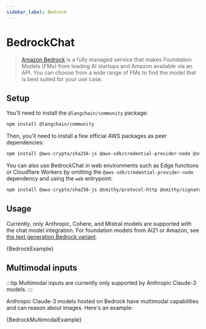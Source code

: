 ```yaml
---
sidebar_label: Bedrock
---
```


# BedrockChat

> [Amazon Bedrock](https://aws.amazon.com/bedrock/) is a fully managed service that makes Foundation Models (FMs)
> from leading AI startups and Amazon available via an API. You can choose from a wide range of FMs to find the model that is best suited for your use case.

## Setup

You'll need to install the `@langchain/community` package:


<IntegrationInstallTooltip></IntegrationInstallTooltip>

```bash npm2yarn
npm install @langchain/community
```

Then, you'll need to install a few official AWS packages as peer dependencies:

```bash npm2yarn
npm install @aws-crypto/sha256-js @aws-sdk/credential-provider-node @smithy/protocol-http @smithy/signature-v4 @smithy/eventstream-codec @smithy/util-utf8 @aws-sdk/types
```

You can also use BedrockChat in web environments such as Edge functions or Cloudflare Workers by omitting the `@aws-sdk/credential-provider-node` dependency
and using the `web` entrypoint:

```bash npm2yarn
npm install @aws-crypto/sha256-js @smithy/protocol-http @smithy/signature-v4 @smithy/eventstream-codec @smithy/util-utf8 @aws-sdk/types
```

## Usage


<UnifiedModelParamsTooltip></UnifiedModelParamsTooltip>

Currently, only Anthropic, Cohere, and Mistral models are supported with the chat model integration. For foundation models from AI21 or Amazon, see [the text generation Bedrock variant](/docs/integrations/llms/bedrock).


<CodeBlock language="typescript">{BedrockExample}</CodeBlock>

## Multimodal inputs

:::tip
Multimodal inputs are currently only supported by Anthropic Claude-3 models.
:::

Anthropic Claude-3 models hosted on Bedrock have multimodal capabilities and can reason about images. Here's an example:


<CodeBlock language="typescript">{BedrockMultimodalExample}</CodeBlock>
